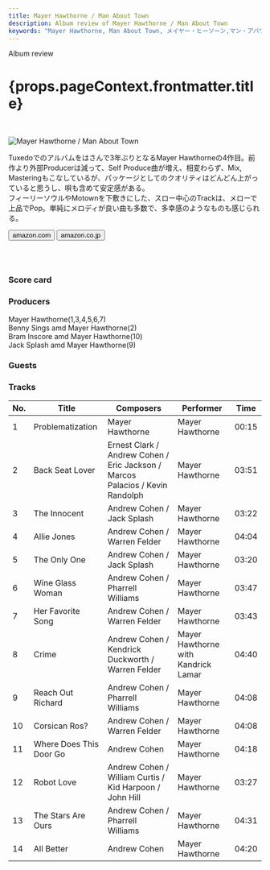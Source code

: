 ```yaml
---
title: Mayer Hawthorne / Man About Town
description: Album review of Mayer Hawthorne / Man About Town
keywords: "Mayer Hawthorne, Man About Town, メイヤー・ヒーソーン,マン・アバウト・タウン"
---
```





<p className="largeP">Album review</p>
<h1 className="h1--no--margin">{props.pageContext.frontmatter.title}</h1>

<br/>
<Row  className="image-card-group">
	<Column colMd={"3"} colLg={"4"} noGutterMdLeft="">
       <ImageCard>

![Mayer Hawthorne / Man About Town](../../images/cd/mayerhawthorne4L.jpg)

</ImageCard>
	</Column>
	<Column colMd={"4"} colLg={"8"} noGutterMdLeft="">
	<p>
		Tuxedoでのアルバムをはさんで3年ぶりとなるMayer Hawthorneの4作目。前作より外部Producerは減って、Self Produce曲が増え、相変わらず、Mix, Masteringもこなしているが、パッケージとしてのクオリティはどんどん上がっていると思うし、唄も含めて安定感がある。
		<br/>フィーリーソウルやMotownを下敷きにした、スロー中心のTrackは、メローで上品でPop。単純にメロディが良い曲も多数で、多幸感のようなものも感じられる。
	</p>
	<div>
	  <Button className="button-right-mergin"  href="https://amzn.to/3hdNPeJ" kind="primary" size="small" renderIcon={ArrowUpRight24}>
      amazon.com
    </Button>
    <Button className="button-right-mergin"  href="https://amzn.to/2ZoPrfg" kind="secondary" size="small" renderIcon={ArrowUpRight24}>
      amazon.co.jp
    </Button>
	</div>
	<a href="https://geo.music.apple.com/us/album/man-about-town/1181774096?mt=1&app=music&ls=1&at=11lcug" style="display:inline-block;overflow:hidden;background:url(https://linkmaker.itunes.apple.com/ja-jp/lockup.svg?releaseDate=2016-04-08T00:00:00Z&kind=album&bubble=apple_music&style=mono-black) no-repeat;width:180px;height:45px;"></a>
	</Column>
</Row>
<Row >
	<Column colMd={"4"} colLg={"4"} noGutterMdLeft="">
<div>
  <h3>Score card</h3>
	<SliderJS1 value="5" />
  <SliderJS2 value="2" />
	<SliderJS3 value="1" />
  <SliderJS4 value="8" />
</div>
</Column>
<Column colMd={"8"} colLg={"8"} noGutterMdLeft="">
<div>
<h3>Producers</h3>
<p>
	Mayer Hawthorne(1,3,4,5,6,7)
	<br/>Benny Sings amd Mayer Hawthorne(2)
	<br/>Bram Inscore amd Mayer Hawthorne(10)
	<br/>Jack Splash amd Mayer Hawthorne(9)
</p>
<h3>Guests</h3>
<p>
</p>
</div>
</Column>
</Row>

<h3>Tracks</h3>

| No. | Title                   | Composers                                                                     | Performer                           | Time  |
| --- | ----------------------- | ----------------------------------------------------------------------------- | ----------------------------------- | ----- |
| 1   | Problematization        | Mayer Hawthorne                                                               | Mayer Hawthorne                     | 00:15 |
| 2   | Back Seat Lover         | Ernest Clark / Andrew Cohen / Eric Jackson / Marcos Palacios / Kevin Randolph | Mayer Hawthorne                     | 03:51 |
| 3   | The Innocent            | Andrew Cohen / Jack Splash                                                    | Mayer Hawthorne                     | 03:22 |
| 4   | Allie Jones             | Andrew Cohen / Warren Felder                                                  | Mayer Hawthorne                     | 04:04 |
| 5   | The Only One            | Andrew Cohen / Jack Splash                                                    | Mayer Hawthorne                     | 03:20 |
| 6   | Wine Glass Woman        | Andrew Cohen / Pharrell Williams                                              | Mayer Hawthorne                     | 03:47 |
| 7   | Her Favorite Song       | Andrew Cohen / Warren Felder                                                  | Mayer Hawthorne                     | 03:43 |
| 8   | Crime                   | Andrew Cohen / Kendrick Duckworth / Warren Felder                             | Mayer Hawthorne with Kandrick Lamar | 04:40 |
| 9   | Reach Out Richard       | Andrew Cohen / Pharrell Williams                                              | Mayer Hawthorne                     | 04:08 |
| 10  | Corsican Ros?           | Andrew Cohen / Warren Felder                                                  | Mayer Hawthorne                     | 04:08 |
| 11  | Where Does This Door Go | Andrew Cohen                                                                  | Mayer Hawthorne                     | 04:18 |
| 12  | Robot Love              | Andrew Cohen / William Curtis / Kid Harpoon / John Hill                       | Mayer Hawthorne                     | 03:27 |
| 13  | The Stars Are Ours      | Andrew Cohen / Pharrell Williams                                              | Mayer Hawthorne                     | 04:31 |
| 14  | All Better              | Andrew Cohen                                                                  | Mayer Hawthorne                     | 04:20 |
